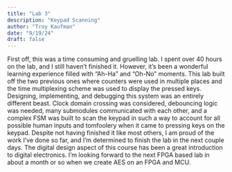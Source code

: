 ```yaml
---
title: "Lab 3"
description: "Keypad Scanning"
author: "Troy Kaufman"
date: "9/19/24"
draft: false
---
```


First off, this was a time consuming and gruelling lab. I spent over 40 hours on the lab, and I still haven't finished it. However, it's been a wonderful learning experience filled with "Ah-Ha" and "Oh-No" moments. This lab built off the two previous ones where counters were used in multiple places and the time multiplexing scheme was used to display the pressed keys.
Designing, implementing, and debugging this system was an entirely different beast. Clock domain crossing was considered, debouncing logic was needed, many submodules communicated with each other, and a complex FSM was built to scan the keypad in such a way to account for all possible human inputs and tomfoolery when it came to pressing keys on the keypad. Despite not having finished it like most others, I am proud of the work I've done so far, and I'm determined to finish the lab in the next couple days.
The digital design aspect of this course has been a great introduction to digital electronics. I'm looking forward to the next FPGA based lab in about a month or so when we create AES on an FPGA and MCU.